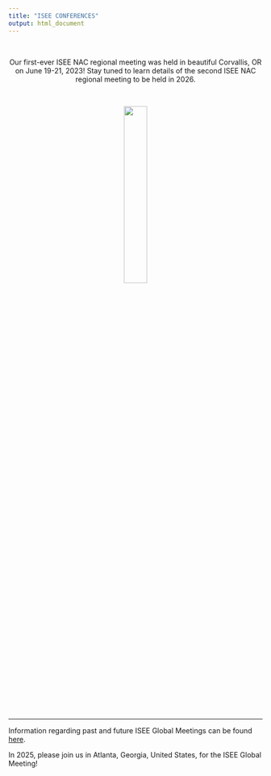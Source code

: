 ```yaml
---
title: "ISEE CONFERENCES"
output: html_document
---
```


<br>
<p align = "center">
  Our first-ever ISEE NAC regional meeting was held in beautiful Corvallis, OR on June 19-21, 2023! Stay tuned to learn details of the second ISEE NAC regional meeting to be held in 2026. 
</p>

<br>
<p align = "center">
<img src = "Images/conference_ISEENAC2023_logo_preview.jpeg" style = "width:30%">
</p>
<br>


<!-- <br> -->

<!-- The 32nd Annual Conference of the International Society for Environmental Epidemiology (ISEE), hosted by the [George Washington University (GW)](https://www.gwu.edu/){target="_blank"}, is expected to attract more than 1,200 participants from around the globe and aims to support ISEE’s intent to positively impact quality research, training and policy worldwide. The program chairs selected the theme “Advancing Environmental Health in a Changing World” to heighten the importance of translating human environmental health science into action amid global changes in climate, geopolitics, and demographics. -->

<!-- As the capital city of the United States, the Washington, DC, area is home to a wide range of environmental epidemiologists working in a rich array of settings - academic, governmental, international multilateral organizations, consulting firms and think tanks, nonprofits, and private sector institutions. Washington, DC, is uniquely situated as a backdrop for this purpose and brings a rich diversity of scientists and policymakers who are working in environmental health at the local, state, federal and international level. The city is known as one of the most walkable and leads the country in several environmental and sustainability initiatives with an emphasis on smart cities, climate resiliency, and urban agriculture. It is an important multiethnic and multicultural environment, where people from all nationalities converge and interact. From iconic monuments to vibrant neighborhoods filled with character and charm, Washington, DC, offers unique cultural diversity, pairing its international influence with a distinct and local identity. -->

<!-- </br> -->

***

Information regarding past and future ISEE Global Meetings can be found [here](https://www.iseepi.org/Public/Annual_Meeting/Future_Meetings/Public/Annual_Meetings/Future_Meetings.aspx?hkey=6ac6ca51-7884-42c5-a6a0-c3811b8602ff){target="_blank"}.

In 2025, please join us in Atlanta, Georgia, United States, for the ISEE Global Meeting!

</br>
